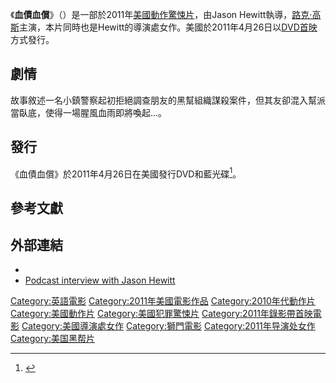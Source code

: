 {{noteTA
|G1=Show
|G2=Movie
}}
{{Infobox film
| name           = 血債血償
| original_name  = {{lang|en|''Blood Out''}}
| image          = Blood Out Movie Posters.jpg
| alt            =
| caption        = 電影海報
| director       = Jason Hewitt
| producer       = [[Michael_Arata|Michael Arata]]<br/>Jason Hewitt<br/>Carsten H.W. Lorenz
| writer         = John A. O'Connell<br/>Jason Hewitt
| starring       = [[路克·高斯|路克·高斯]]<br/>[[維尼·瓊斯|維尼·瓊斯]]<br>[[方·基默|方·基默]]<br/>[[50_Cent|50 Cent]]<br>[[AnnaLynne_McCord|AnnaLynne McCord]]<br>[[Tamer_Hassan|Tamer Hassan]]
| music          = [[Jermaine_Stegall|Jermaine Stegall]]
| cinematography = Christian Herrera
| editing        = Ezra Gould<br />Matt Hathcox<br />Donald Ray Washington
| studio         = Films In Motion<br/>Voodoo Production<br>[[Cinema_Management_Group|Cinema Management Group]]
| distributor    = [[獅門娛樂|獅門]]<br/>Grindstone Media
| released       = {{Film date|2011|4|26|美國}}
| runtime        = 89分鐘
| country        = {{USA}}
| language       = 英語
| budget         =
| gross          =
| preceded_by    = 
| followed_by    = 
| cn_name        = 
| hk_name        = 
| tw_name        = 血債血償
}}
《'''血債血償'''》（{{lang-en|'''''Blood Out'''''}}）是一部於2011年[[美國|美國]][[動作片|動作]][[驚悚片|驚悚片]]，由Jason Hewitt執導，[[路克·高斯|路克·高斯]]主演，本片同時也是Hewitt的導演處女作。美國於2011年4月26日以[[DVD首映|DVD首映]]方式發行。

==劇情==
故事敘述一名小鎮警察起初拒絕調查朋友的黑幫組織謀殺案件，但其友卻混入幫派當臥底，使得一場腥風血雨即將喚起...。

==發行==
《血債血償》於2011年4月26日在美國發行DVD和藍光碟<ref>{{cite web|url=http://www.dvdactive.com/news/releases/blood-out.html|title=Lionsgate has announced a new film starring Curtis "50 Cent" Jackson|date=February 28, 2011|author=Tom Woodward|publisher=DVDActive|accessdate=February 28, 2011|archive-date=2017-02-22|archive-url=https://web.archive.org/web/20170222111112/http://www.dvdactive.com/news/releases/blood-out.html|dead-url=no}}</ref>。

==參考文獻==
{{Reflist|30em}}

==外部連結==
* {{IMDb title|1477675|Blood Out}}
* [https://web.archive.org/web/20110420011311/http://roycedorazio.com/2011/03/hewittjason-calls-in-to-promote-his-film-blood-out/ Podcast interview with Jason Hewitt]

{{DEFAULTSORT:Blood Out}}
[[Category:英語電影|Category:英語電影]]
[[Category:2011年美國電影作品|Category:2011年美國電影作品]]
[[Category:2010年代動作片|Category:2010年代動作片]]
[[Category:美國動作片|Category:美國動作片]]
[[Category:美國犯罪驚悚片|Category:美國犯罪驚悚片]]
[[Category:2011年錄影帶首映電影|Category:2011年錄影帶首映電影]]
[[Category:美國導演處女作|Category:美國導演處女作]]
[[Category:獅門電影|Category:獅門電影]]
[[Category:2011年导演处女作|Category:2011年导演处女作]]
[[Category:美国黑帮片|Category:美国黑帮片]]
